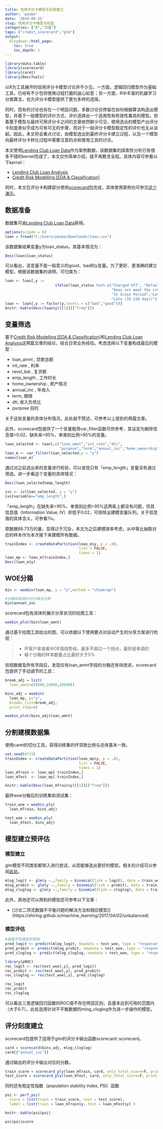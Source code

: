 ```yaml
---
title: 信用评分卡模型与刻度建立
author: 'pauke'
date: '2019-09-25'
slug: 信用评分卡模型与刻度
categories: ["R","汉语"]
tags: ["credit_scorecard","glm"]
output:
  blogdown::html_page:
    toc: true
    toc_depth: 5
---
```



```r
library(data.table)
library(scorecard)
library(caret)
library(DescTools)
```

以R为工具展开的信用评分卡模型讨论并不少见，一方面，逻辑回归模型作为基础工具，已经有不少包将使用过程打磨的逞心如意；另一方面，R中丰富的机器学习分类算法，也为评分卡模型提供了更为多样的选择。

同时，现有的讨论也存在一个明显问题，多数讨论仅停留在如何根据算法构造出模型，并基于一般模型的评价方式，评价选择出一个适用性和有效性兼具的模型。但着墨于模型与最终可用评分卡之间的文章依然鲜少可见，使用选出的模型产出评分卡刻度表似乎成为可有可无的步骤，而对于一般评分卡模型稳定性的评价也无从谈起。因此，本文将会重点讨论，由模型选出到最终评分卡建立过程，以及一个模型向最终评分卡转化过程中需要注意的点和使用工具的讨论。

本文使用[Lending Club Loan Data](https://www.kaggle.com/wendykan/lending-club-loan-data)作为案例数据，该数据集的探索性分析已有很多不错的kernel完成了，本文仅作简单介绍，就不再敷言全程。具体内容可参看以下kernel：

* [Lending Club Loan Analysis](https://www.kaggle.com/janiobachmann/lending-club-risk-analysis-and-metrics)
* [Credit Risk Modelling [EDA & Classification]](https://www.kaggle.com/ionaskel/credit-risk-modelling-eda-classification)

同时，本文在评分卡构建部分使用[scorecard包](https://cran.r-project.org/package=scorecard)完成，具体使用案例也可参见[这个演示](http://shichen.name/slide/20171115scorecard/#1)。

## 数据准备
数据集可由[Lending Club Loan Data](https://www.kaggle.com/wendykan/lending-club-loan-data)获得。
```r
options(scipen = 8)
loan = fread("C:/Users/pauke/Downloads/loan.csv")
```

该数据集结果变量y为loan_status，其基本情况为：
```r

Desc(loan$loan_status)

```

可以看出，该变量不是一般意义的good、bad的y变量。为了更好、更准确的建立模型，根据该数据集的说明，可归类为：

```r

loan <- loan[,y := 
                       ifelse(loan_status %in% c("Charged Off", "Default", 
                                                 "Does not meet the credit policy. Status:Charged Off", 
                                                 "In Grace Period","Late (16-30 days)", 
                                                 "Late (31-120 days)"),"bad","good")]
loan <- loan[,y := factor(y,levels = c("bad","good"))]
knitr::kable(Desc(loan$y)[[1]][["freq"]])

```


## 变量筛选

基于[Credit Risk Modelling [EDA & Classification]](https://www.kaggle.com/ionaskel/credit-risk-modelling-eda-classification)和[Lending Club Loan Analysis](https://www.kaggle.com/janiobachmann/lending-club-risk-analysis-and-metrics)这两篇文章的结论，结合日常业务经验。考虑选择以下变量构成最后的模型：

* loan_amnt , 贷款总额
* int_rate , 利率
* revol_bal , 复贷额
* emp_length , 工作时长
* home_ownership , 房产情况
* annual_inc , 年收入
* term, 期限
* dti, 收入负债比
* purpose 目的

关于这些变量的具体分布情况，此处就不赘述，可参考以上提到的两篇文章。

此外，scorecard包提供了一个变量粗筛var_filter函数可供参考，其设定为删除信息值<0.02、缺失率>95%、单类别比例>95%的变量。

```r
loan_selected <- loan[,c("loan_amnt","int_rate","dti",
                         "purpose","term","annual_inc","home_ownership","emp_length","revol_bal","y")]
loan_m <- var_filter(loan_selected,y = "y")
names(loan_m)

```

通过对之前选出来的变量进行检验，可以发现只有「emp_length」变量没有通过筛选。进一步看这个变量的具体情况：

```r

Desc(loan_selected$emp_length)

ivs <- iv(loan_selected, y = "y")
ivs[variable=="emp_length",]

```


「emp_length」在缺失率>95%、单类别比例>95%这两条上都没有问题，但其信息值（Information Value, IV）却低于0.02，可排除出建模变量队列。关于信息值的具体含义，可参看?iv。


原数据88.73万的量，显得过于冗杂，本文为之后建模效率考虑，从中等比抽取对应的样本作为本次接下来建模所有数据。

```r

trainIndex <- createDataPartition(loan_m$y, p = .08, 
                                  list = FALSE, 
                                  times = 1)
loan_mp <- loan_m[trainIndex,]
Desc(loan_m$y)

```


## WOE分箱

```r

bin <- woebin(loan_mp, y = "y",method = "chimerge")

#分箱和具体的切分情况示例
bin$annual_inc

```


scorecard包有具体的展示分享状况的绘图工具：
```r
woebin_plot(bin$loan_amnt)
```

通过基于绘图工具给出的图，可以依据以下使用要点对自动产生的分享方案进行检视：

> * 坏客户率或者WOE值趋势线，最多不超过一个拐点，最好是单调的
> * 每个分箱的样本数量占比最好大于5%

验视数据及所有字段后，发现仅有loan_amnt字段的分箱还有待改进，scorecard包提供了手动调节的工具：

```r

break_adj = list(
  loan_amnt=c(8500,14000,20500))

bins_adj = woebin(
  loan_mp, y="y", 
  breaks_list=break_adj, 
  print_step=0)

woebin_plot(bins_adj$loan_amnt)
```


## 分割建模数据集

使用caret的切分工具，获得训练集的坏贷款比例与总体基本一致。
```r
set.seed(6715)
trainIndex <- createDataPartition(loan_mp$y, p = .85, 
                                  list = FALSE, 
                                  times = 1)
loan_mTrain <- loan_mp[ trainIndex,]
loan_mTest  <- loan_mp[-trainIndex,]

knitr::kable(Desc(loan_mTrain$y)[[1]][["freq"]])

```

最终woe分箱后的训练集和测试集：

```r

train_woe = woebin_ply(
  loan_mTrain, bins_adj)

test_woe = woebin_ply(
  loan_mTest, bins_adj)


```


## 模型建立预评估

### 模型建立
glm模型不同类型都带入进行尝试，从而能够选出更好的模型。相关的介绍可以参阅[此处](https://community.alteryx.com/t5/Alteryx-Knowledge-Base/Selecting-a-Logistic-Regression-Model-Type-Logit-Probit-or/ta-p/111269)。

```r

mlog_logit <- glm(y ~.,family = binomial(link = logit), data = train_woe)
mlog_probit <- glm(y ~.,family = binomial(link = probit), data = train_woe)
mlog_cloglog <- glm(y ~.,family = binomial(link = cloglog), data = train_woe)


```

此外，其他还可以用到的模型还可参考以下文章：

* [讨论二项式数据不平衡问题的解决方法和相应模型]](https://shiring.github.io/machine_learning/2017/04/02/unbalanced)



### 模型评估

```r
#根据不同类型的预测
pred_logit <- predict(mlog_logit, newdata = test_woe, type = "response")
pred_probit <- predict(mlog_probit, newdata = test_woe, type = "response")
pred_cloglog <- predict(mlog_cloglog, newdata = test_woe, type = "response")

library(pROC)
roc_logit <- roc(test_woe[,y], pred_logit)
roc_probit <- roc(test_woe[,y], pred_probit)
roc_cloglog <- roc(test_woe[,y], pred_cloglog)

roc_logit
roc_probit
roc_cloglog

```

可以看出三类逻辑回归函数的ROC值不存在明显区别，且基本达到可用的范围内（大于0.7）。此处选用针对不平衡数据的mlog_cloglog作为进一步操作的模型。

## 评分刻度建立

scorecard包提供了适用于glm的评分卡输出函数scorecard::scorecard。

```r

card = scorecard(bins_adj, mlog_cloglog) 
card[["annual_inc"]]

```

通过输出的评分卡输出对应的分数。

```r
train_score = scorecard_ply(loan_mTrain, card, only_total_score=F, print_step=0) 
test_score = scorecard_ply(loan_mTest, card, only_total_score=F, print_step=0) 
```

同时还有稳定性指数（population stability index, PSI）函数

```r

psi <- perf_psi(
  score = list(train = train_score, test = test_score),
  label = list(train = loan_mTrain$y, test = loan_mTest$y) )

knitr::kable(psi$psi)

psi$pic$score

```



